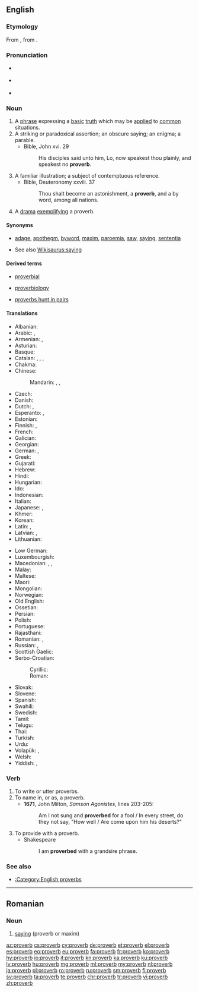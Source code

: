 {{also|Proverbs}}
==English==
{{wikipedia}}

===Etymology===
From {{etyl|fro|en}} {{term|proverbe|lang=fro}}, from {{etyl|la|en}} {{term|proverbium|lang=la}}.

===Pronunciation===
* {{a|UK}} {{IPA|/ˈprɒvɜːb/|lang=en}}
* {{a|US}} {{IPA|/ˈprɑːvɝːb/|lang=en}}
* {{audio|en-us-proverb.ogg|Audio (US)|lang=en}}

===Noun===
{{en-noun}}

# A [[phrase]] expressing a [[basic]] [[truth]] which may be [[apply|applied]] to [[common]] situations.
# A striking or paradoxical assertion; an obscure saying; an enigma; a parable.
#* Bible, John xvi. 29
#*: His disciples said unto him, Lo, now speakest thou plainly, and speakest no '''proverb'''.
# A familiar illustration; a subject of contemptuous reference.
#* Bible, Deuteronomy xxviii. 37
#*: Thou shalt become an astonishment, a '''proverb''', and a by word, among all nations.
# A [[drama]] [[exemplify]]ing a proverb.

====Synonyms====
* {{sense|phrase expressing a basic truth}} [[adage]], [[apothegm]], [[byword]], [[maxim]], [[paroemia]], [[saw]], [[saying]], [[sententia]]
* See also [[Wikisaurus:saying]]

====Derived terms====
{{rel-top3|Terms derived from "proverb"}}
* [[proverbial]]
{{rel-mid3}}
* [[proverbiology]]
{{rel-mid3}}
* [[proverbs hunt in pairs]]
{{rel-bottom}}

====Translations====
{{trans-top|phrase expressing a basic truth}}
* Albanian: {{t-needed|sq}}
* Arabic: {{t+check|ar|مَثَلٌ|m|tr=máθal|sc=Arab}}, {{t-check|ar|حكمة|f|tr=ħíkma|sc=Arab}}
* Armenian: {{t+|hy|առած}}, {{t|hy|ասացվածք}}
* Asturian: {{t|ast|proverbiu|m}}
* Basque: {{t|eu|atsotitz}}
* Catalan: {{t|ca|proverbi|m}}, {{t|ca|dita|f}}, {{t|ca|refrany|m}}, {{t|ca|parèmia|f}}
* Chakma: {{t|ccp|𑄓𑄊𑄧𑄇𑄧𑄙|tr=ḍāghakadhā|sc=Cakm}}
* Chinese:
*: Mandarin: {{t+|cmn|箴言|tr=zhēnyán|sc=Hani}}, {{t|cmn|諺語|sc=Hani}}, {{t+|cmn|谚语|tr=yànyǔ|sc=Hani}}
* Czech: {{t+|cs|přísloví|n}}
* Danish: {{t|da|ordsprog|n}}
* Dutch: {{t+|nl|spreekwoord|n}}, {{t+|nl|gezegde|n}}
* Esperanto: {{t+|eo|proverbo}}, {{t|eo|sentenco}}
* Estonian: {{t|et|vanasõna}}
* Finnish: {{t+|fi|sananlasku}}, {{t+|fi|sanonta}}
* French: {{t+|fr|proverbe|m}}
* Galician: {{t|gl|proverbio|m}}
* Georgian: {{t|ka|ანდაზა}}
* German: {{t+|de|Sprichwort|n}}, {{t|de|Denkspruch|m}}
* Greek: {{t+|el|παροιμία|f}}
* Gujarati: {{t|gu|કહેવત|tr=kahevat|sc=Gujr|f}}
* Hebrew: {{t+|he|פתגם|m}}
* Hindi: {{t|hi|कहावत|tr=kahāvat}}
* Hungarian: {{t+|hu|közmondás}}
* Ido: {{t+|io|proverbo}}
* Indonesian: {{t|id|pribahasa}}
* Italian: {{t+|it|proverbio|m}}
* Japanese: {{t+|ja|諺|tr=[[ことわざ]], kotowaza|sc=Jpan}}, {{t+|ja|格言|tr=[[かくげん]], kakugen|sc=Jpan}}
* Khmer: {{t+|km|សុភាសិត|tr=so’pʰiesət|sc=Khmr}}
* Korean: {{t+|ko|속담|sc=Kore}}
* Latin: {{t|la|sententia|f}}, {{t|la|proverbium|n}}
* Latvian: {{t|lv|sakãmvards}}, {{t+|lv|sakāmvārds|m}}
* Lithuanian: {{t|lt|patarlė|f}}
{{trans-mid}}
* Low German: {{t|nds|Snacks}}
* Luxembourgish: {{t|lb|Sprachwuert|n}}
* Macedonian: {{t|mk|поговорка|f|tr=pogóvorka}}, {{t|mk|изрека|f|tr=ízreka}}, {{t|mk|пословица|f|tr=poslóvica}}
* Malay: {{t|ms|peribahasa}}
* Maltese: {{t|mt|qawl|m}}
* Maori: {{t|mi|rārangi whakataukī}}
* Mongolian: {{t|mn|зүйр цэцэн үг|tr=züyr cecen üg|sc=Cyrl}}
* Norwegian: {{t+|no|ordtak}}
* Old English: {{t-needed|ang}}
* Ossetian: {{t|os|æмбисонд|sc=Cyrl}}
* Persian: {{t+|fa|مثل|tr=masal|sc=fa-Arab}}
* Polish: {{t+|pl|przysłowie|n}}
* Portuguese: {{t+|pt|provérbio|m}}
* Rajasthani: {{t|raj|कैवत|tr=kaivat|sc=Deva}}
* Romanian: {{t+|ro|proverb|n}}, {{t+|ro|proverbe|n-p}}
* Russian: {{t+|ru|посло́вица|f}}, {{t+|ru|погово́рка|f}}
* Scottish Gaelic: {{t|gd|seanfhacal|m}}
* Serbo-Croatian:
*: Cyrillic: {{t|sh|пословица|f|sc=Cyrl}}
*: Roman: {{t+|sh|poslovica|f|sc=Latn}}
* Slovak: {{t|sk|príslovie|n}}
* Slovene: {{t+|sl|pregovor|m}}
* Spanish: {{t|es|proverbio|m}}
* Swahili: {{t+|sw|methali}}
* Swedish: {{t+|sv|ordspråk|n}}
* Tamil: {{t+|ta|பழமொழி|tr=paḻamoḻi|sc=Taml}}
* Telugu: {{t+|te|నానుడి|tr=nānuḍi|sc=Telu}}
* Thai: {{t+|th|ภาษิต|tr=paasìt}}
* Turkish: {{t+|tr|atasözü}}
* Urdu: {{t|ur|کہاوت|tr=kahāvat}}
* Volapük: {{t+|vo|spiket}}, {{qualifier|older term}} {{t|vo|pükedavöd}}
* Welsh: {{t+|cy|dihareb|f}}
* Yiddish: {{t+|yi|שפּריכוואָרט|n|tr=shprikhvort|sc=Hebr}}, {{t|yi|וועלצווערטל|n|tr=veltsvertl|sc=Hebr}}
{{trans-bottom}}

===Verb===
{{en-verb}}

# To write or utter proverbs.
# To name in, or as, a proverb.
#* '''1671''', John Milton, ''Samson Agonistes'', lines 203-205:
#*: Am I not sung and '''proverbed''' for a fool / In every street, do they not say, "How well / Are come upon him his deserts?"
# To provide with a proverb.
#* Shakespeare
#*: I am '''proverbed''' with a grandsire phrase.

{{Webster 1913}}

===See also===
* [[:Category:English proverbs]]

----

==Romanian==

===Noun===
{{head|ro|noun}}

# [[saying]] (proverb or maxim)

{{tbot entry|Romanian|saying|2010|July|ro}}

[[az:proverb]]
[[cs:proverb]]
[[cy:proverb]]
[[de:proverb]]
[[et:proverb]]
[[el:proverb]]
[[es:proverb]]
[[eo:proverb]]
[[eu:proverb]]
[[fa:proverb]]
[[fr:proverb]]
[[ko:proverb]]
[[hy:proverb]]
[[io:proverb]]
[[it:proverb]]
[[kn:proverb]]
[[ka:proverb]]
[[ku:proverb]]
[[lv:proverb]]
[[hu:proverb]]
[[mg:proverb]]
[[ml:proverb]]
[[my:proverb]]
[[nl:proverb]]
[[ja:proverb]]
[[pl:proverb]]
[[ro:proverb]]
[[ru:proverb]]
[[sm:proverb]]
[[fi:proverb]]
[[sv:proverb]]
[[ta:proverb]]
[[te:proverb]]
[[chr:proverb]]
[[tr:proverb]]
[[vi:proverb]]
[[zh:proverb]]